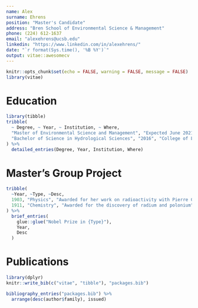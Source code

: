 ```yaml
---
name: Alex
surname: Ehrens
position: "Master's Candidate"
address: "Bren School of Environmental Science & Management"
phone: (224) 612-1637
email: "alexehrens@ucsb.edu"
linkedin: "https://www.linkedin.com/in/alexehrens/"
date: "`r format(Sys.time(), '%B %Y')`"
output: vitae::awesomecv
---
```


```r
knitr::opts_chunk$set(echo = FALSE, warning = FALSE, message = FALSE)
library(vitae)
```

# Education

```r
library(tibble)
tribble(
  ~ Degree, ~ Year, ~ Institution, ~ Where,
  "Master of Environmental Science and Management", "Expected June 2021", "Bren School of Environmental Science & Management - University of California, Santa Barbara", "Santa Barbara, CA",
  "Bachelor of Science in Hydrological Sciences", "2016", "College of Letters and Science - University of California, Santa Barbara (UCSB)", "Santa Barbara, CA"
) %>% 
  detailed_entries(Degree, Year, Institution, Where)
```

# Master's Group Project

```r
tribble(
  ~Year, ~Type, ~Desc,
  1903, "Physics", "Awarded for her work on radioactivity with Pierre Curie and Henri Becquerel",
  1911, "Chemistry", "Awarded for the discovery of radium and polonium"
) %>% 
  brief_entries(
    glue::glue("Nobel Prize in {Type}"),
    Year, 
    Desc
  )
```

# Publications

```r
library(dplyr)
knitr::write_bib(c("vitae", "tibble"), "packages.bib")

bibliography_entries("packages.bib") %>%
  arrange(desc(author$family), issued)
```

